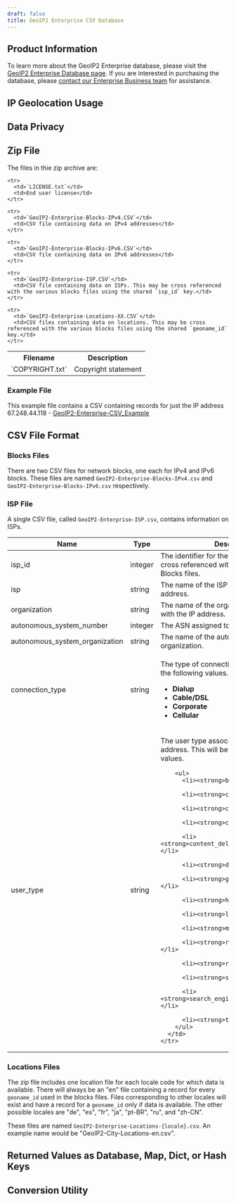 ```yaml
---
draft: false
title: GeoIP2 Enterprise CSV Database
---
```



<Intro />

## Product Information

To learn more about the GeoIP2 Enterprise database, please visit the [GeoIP2
Enterprise Database
page](https://www.maxmind.com/en/solutions/geoip2-enterprise-product-suite/enterprise-database).
If you are interested in purchasing the database, please [contact our
Enterprise Business
team](https://www.maxmind.com/en/solutions/geoip2-enterprise-product-suite#signUp)
for assistance.

## IP Geolocation Usage

<IPGeolocationUsage />

## Data Privacy

<DataPrivacy />

## Zip File

<ZipFileContent product-name="GeoIP2-Enterprise" is-table-excluded={true} />

The files in thie zip archive are:

<table>
  <tbody>
    <tr>
      <th>Filename</th>
      <th>Description</th>
    </tr>
    <tr>
      <td>`COPYRIGHT.txt`</td>
      <td>Copyright statement</td>
    </tr>

    <tr>
      <td>`LICENSE.txt`</td>
      <td>End user license</td>
    </tr>

    <tr>
      <td>`GeoIP2-Enterprise-Blocks-IPv4.CSV`</td>
      <td>CSV file containing data on IPv4 addresses</td>
    </tr>

    <tr>
      <td>`GeoIP2-Enterprise-Blocks-IPv6.CSV`</td>
      <td>CSV file containing data on IPv6 addresses</td>
    </tr>

    <tr>
      <td>`GeoIP2-Enterprise-ISP.CSV`</td>
      <td>CSV file containing data on ISPs. This may be cross referenced with the various blocks files using the shared `isp_id` key.</td>
    </tr>

    <tr>
      <td>`GeoIP2-Enterprise-Locations-XX.CSV`</td>
      <td>CSV files containing data on locations. This may be cross referenced with the various blocks files using the shared `geoname_id` key.</td>
    </tr>
  </tbody>
</table>

### Example File

This example file contains a CSV containing records for just the IP address
67.248.44.118 -
[GeoIP2-Enterprise-CSV_Example](/GeoIP2-Enterprise-CSV_Example.zip)

## CSV File Format

<FileFormat />

### Blocks Files

There are two CSV files for network blocks, one each for IPv4 and IPv6 blocks.
These files are named `GeoIP2-Enterprise-Blocks-IPv4.csv` and
`GeoIP2-Enterprise-Blocks-IPv6.csv` respectively.

<CsvBlockTable is-enterprise={true} />

<CoordinatesWarning />

### ISP File

A single CSV file, called `GeoIP2-Enterprise-ISP.csv`, contains information on
ISPs.

<table>
  <thead>
    <tr>
      <th>Name</th>
      <th>Type</th>
      <th>Description</th>
    </tr>
  </thead>
  <tbody>
    <tr>
      <td>isp_id</td>
      <td>integer</td>
      <td>
        The identifier for the ISP.  This key can be cross referenced
        with the `isp_id<` in the Blocks files.
      </td>
    </tr>
    <tr>
      <td>isp</td>
      <td>string</td>
      <td>
          The name of the ISP associated with the IP address. 
      </td>
    </tr>
    <tr>
      <td>organization</td>
      <td>string</td>
      <td>
          The name of the organization associated with the IP address.
      </td>
    </tr>
    <tr>
      <td>autonomous_system_number</td>
      <td>integer</td>
      <td>
        The ASN assigned to the ISP for routing.
      </td>
    </tr>
    <tr>
      <td>autonomous_system_organization</td>
      <td>string</td>
      <td>
        The name of the autonomous system organization.
      </td>
    </tr>
    <tr>
      <td>connection_type</td>
      <td>string</td>
      <td>
        <p>The type of connection. This will be one of the following values.</p>
        <ul>
          <li><strong>Dialup</strong></li>
          <li><strong>Cable/DSL</strong></li>
          <li><strong>Corporate</strong></li>
          <li><strong>Cellular</strong></li>
        </ul>
      </td>
    </tr>
   <tr>
      <td>user_type</td>
      <td>string</td>
      <td>
        <p>The user type associated with the IP address. This
        will be one of the following values.</p>

        <ul>
          <li><strong>business</strong></li>

          <li><strong>cafe</strong></li>

          <li><strong>cellular</strong></li>

          <li><strong>college</strong></li>

          <li><strong>content_delivery_network</strong></li>

          <li><strong>dialup</strong></li>

          <li><strong>government</strong></li>

          <li><strong>hosting</strong></li>

          <li><strong>library</strong></li>

          <li><strong>military</strong></li>

          <li><strong>residential</strong></li>

          <li><strong>router</strong></li>

          <li><strong>school</strong></li>

          <li><strong>search_engine_spider</strong></li>

          <li><strong>traveler</strong></li>
        </ul>
      </td>
    </tr>
  </tbody>
</table>

### Locations Files

The zip file includes one location file for each locale code for which data is
available. There will always be an "en" file containing a record for every
`geoname_id` used in the blocks files. Files corresponding to other locales will
exist and have a record for a `geoname_id` only if data is available. The other
possible locales are "de", "es", "fr", "ja", "pt-BR", "ru", and "zh-CN".

These files are named `GeoIP2-Enterprise-Locations-{locale}.csv`. An example
name would be "GeoIP2-City-Locations-en.csv".

<CsvLocationTable is-enterprise={true} />

## Returned Values as Database, Map, Dict, or Hash Keys

<ReturnedValuesAsKeys />

## Conversion Utility

<ConversionUtility />
